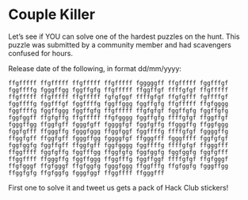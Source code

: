 
<Meta
  as={Head}
  name="Summer of Making"
  title="Couple Killer"
/>

<main className="container">

# Couple Killer

Let’s see if YOU can solve one of the hardest puzzles on the hunt. This puzzle was submitted by a community member and had scavengers confused for hours.

Release date of the following, in format dd/mm/yyyy: 

```
ffgfffff ffgfffff ffgfffff ffgfffff fgggggff ffgfffff fggfffgf fggffffg fgggffgg fggffgfg ffgfffff ffggffgf ffffgfgf ffgfffff ffgfffff ffgfffff ffgfffff fgfgfggf ffffgfgf ffgfgfff fgffffgf fggffffg fggfffgf fggffffg fggffggg fggffgfg ffgfffff ffgfgggg fggffffg fggffggg fggffgfg ffgfffff ffgfgfgf fggffgfg fggffgfg fggfggff ffgfgffg ffgfffff ffgfgggg fggffgfg ffffgfgf ffggffgf fgggffgg ffggfgff fgggfgff fggggfgf fggfgffg ffgggffg ffggfggg fggfgfff ffgggffg fgggfggg ffggfggf fggffffg ffffgfgf fggggffg ffggfgff ffggfgff fgggffgg fggggfgf ffgggfff fgggffff fggfgfgf fggfggfg fggffgff ffggfgff fggfgggg fggffffg ffffgfgf ffgggfff ffggffff fggfgffg fggfffgg ffggfgfg fggfggfg fggfggfg fggfgfff ffggffff ffgggffg fggffggg ffggfffg fggffggf ffffgfgf ffgfgggf ffgfgggf ffgfgggf ffgfggfg fgggfggg ffggfffg ffgfggfg fgggffgg ffggfgfg ffgfggfg fgggfggf ffggffff ffgggfff
```

First one to solve it and tweet us gets a pack of Hack Club stickers!

</main>

<style jsx global>{`
  .container {
    max-width: 680px !important;
    font-size: 20px !important;
    line-height: 1.625;
    margin: auto;
    margin-top: 30px;
    margin-bottom: 30px;
  }

  a {
    color: var(--colors-orange);
  }
  a:hover,
  a:focus {
    text-underline-position: under;
    text-decoration-style: wavy;
  }

  h1,
  h2,
  h3,
  h4,
  h5,
  h6 {
    line-height: 1.25;
    margin-top: 1em;
    margin-bottom: 0.5em;
  }

  h1 {
    font-size: 3rem;
    margin-top: 0;
  }
  h2 {
    font-size: 2rem;
  }
  h3 {
    font-size: 1.5rem;
  }

  p,
  ol,
  ul,
  pre,
  blockquote {
    margin-top: 1em;
    margin-bottom: 1em;
  }

  small {
    color: var(--colors-muted);
  }

  code,
  pre {
    font-family: 'SF Mono', 'Roboto Mono', 'Source Code Pro', Menlo, Consolas,
      'Liberation Mono', monospace;
    background-color: beige;
    font-size: 87.5%;
    color: var(--colors-purple);
  }

  @media (prefers-color-scheme: dark) {
    code,
    pre {
      color: var(--colors-blue);
    }
  }

  pre {
    word-wrap: break-word;
    white-space: pre-wrap;
    padding: 1em;
    border-radius: 8px;
  }

  code {
    padding: 0 0.25em;
    border-radius: 0.125em;
  }
`}</style>
